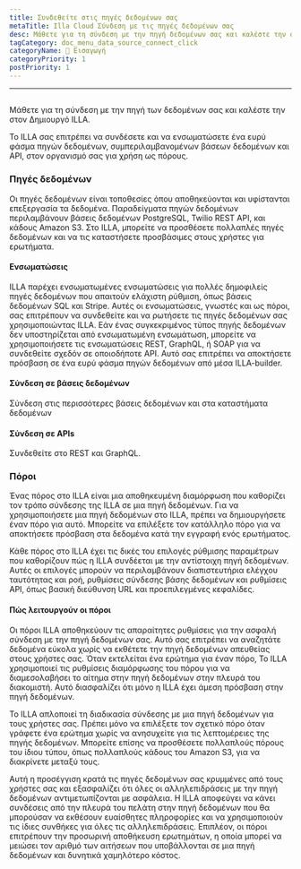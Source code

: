 ```yaml
---
title: Συνδεθείτε στις πηγές δεδομένων σας
metaTitle: Illa Cloud Σύνδεση με τις πηγές δεδομένων σας
desc: Μάθετε για τη σύνδεση με την πηγή δεδομένων σας και καλέστε την στο ILLA Builder σας
tagCategory: doc_menu_data_source_connect_click
categoryName: 👋 Εισαγωγή
categoryPriority: 1
postPriority: 1
---
```


* * *

## <Heading hidden>Συνδεθείτε με τις πηγές δεδομένων σας (Δράση)</Heading>

Μάθετε για τη σύνδεση με την πηγή των δεδομένων σας και καλέστε την στον Δημιουργό ILLA.

Το ILLA σας επιτρέπει να συνδέσετε και να ενσωματώσετε ένα ευρύ φάσμα πηγών δεδομένων, συμπεριλαμβανομένων βάσεων δεδομένων και API, στον οργανισμό σας για χρήση ως πόρους.

### Πηγές δεδομένων

Οι πηγές δεδομένων είναι τοποθεσίες όπου αποθηκεύονται και υφίστανται επεξεργασία τα δεδομένα. Παραδείγματα πηγών δεδομένων περιλαμβάνουν βάσεις δεδομένων PostgreSQL, Twilio REST API, και κάδους Amazon S3. Στο ILLA, μπορείτε να προσθέσετε πολλαπλές πηγές δεδομένων και να τις καταστήσετε προσβάσιμες στους χρήστες για ερωτήματα.

#### Ενσωματώσεις

ILLA παρέχει ενσωματωμένες ενσωματώσεις για πολλές δημοφιλείς πηγές δεδομένων που απαιτούν ελάχιστη ρύθμιση, όπως βάσεις δεδομένων SQL και Stripe. Αυτές οι ενσωματώσεις, γνωστές και ως πόροι, σας επιτρέπουν να συνδεθείτε και να ρωτήσετε τις πηγές δεδομένων σας χρησιμοποιώντας ILLA. Εάν ένας συγκεκριμένος τύπος πηγής δεδομένων δεν υποστηρίζεται από ενσωματωμένη ενσωμάτωση, μπορείτε να χρησιμοποιήσετε τις ενσωματώσεις REST, GraphQL, ή SOAP για να συνδεθείτε σχεδόν σε οποιοδήποτε API. Αυτό σας επιτρέπει να αποκτήσετε πρόσβαση σε ένα ευρύ φάσμα πηγών δεδομένων από μέσα ILLA-builder.

#### Σύνδεση σε βάσεις δεδομένων

Σύνδεση στις περισσότερες βάσεις δεδομένων και στα καταστήματα δεδομένων

#### Σύνδεση σε APIs

Συνδεθείτε στο REST και GraphQL.

### Πόροι

Ένας πόρος στο ILLA είναι μια αποθηκευμένη διαμόρφωση που καθορίζει τον τρόπο σύνδεσης της ILLA σε μια πηγή δεδομένων. Για να χρησιμοποιήσετε μια πηγή δεδομένων στο ILLA, πρέπει να δημιουργήσετε έναν πόρο για αυτό. Μπορείτε να επιλέξετε τον κατάλληλο πόρο για να αποκτήσετε πρόσβαση στα δεδομένα κατά την εγγραφή ενός ερωτήματος.

Κάθε πόρος στο ILLA έχει τις δικές του επιλογές ρύθμισης παραμέτρων που καθορίζουν πώς η ILLA συνδέεται με την αντίστοιχη πηγή δεδομένων. Αυτές οι επιλογές μπορούν να περιλαμβάνουν διαπιστευτήρια ελέγχου ταυτότητας και ροή, ρυθμίσεις σύνδεσης βάσης δεδομένων και ρυθμίσεις API, όπως βασική διεύθυνση URL και προεπιλεγμένες κεφαλίδες.

#### Πώς λειτουργούν οι πόροι

Οι πόροι ILLA αποθηκεύουν τις απαραίτητες ρυθμίσεις για την ασφαλή σύνδεση με την πηγή δεδομένων σας. Αυτό σας επιτρέπει να αναζητάτε δεδομένα εύκολα χωρίς να εκθέτετε την πηγή δεδομένων απευθείας στους χρήστες σας. Όταν εκτελείται ένα ερώτημα για έναν πόρο, Το ILLA χρησιμοποιεί τις ρυθμίσεις διαμόρφωσης του πόρου για να διαμεσολαβήσει το αίτημα στην πηγή δεδομένων στην πλευρά του διακομιστή. Αυτό διασφαλίζει ότι μόνο η ILLA έχει άμεση πρόσβαση στην πηγή δεδομένων.

Το ILLA απλοποιεί τη διαδικασία σύνδεσης με μια πηγή δεδομένων για τους χρήστες σας. Πρέπει μόνο να επιλέξετε τον σχετικό πόρο όταν γράφετε ένα ερώτημα χωρίς να ανησυχείτε για τις λεπτομέρειες της πηγής δεδομένων. Μπορείτε επίσης να προσθέσετε πολλαπλούς πόρους του ίδιου τύπου, όπως πολλαπλούς κάδους του Amazon S3, για να διακρίνετε μεταξύ τους.

Αυτή η προσέγγιση κρατά τις πηγές δεδομένων σας κρυμμένες από τους χρήστες σας και εξασφαλίζει ότι όλες οι αλληλεπιδράσεις με την πηγή δεδομένων αντιμετωπίζονται με ασφάλεια. Η ILLA αποφεύγει να κάνει συνδέσεις από την πλευρά του πελάτη στην πηγή δεδομένων που θα μπορούσαν να εκθέσουν ευαίσθητες πληροφορίες και να χρησιμοποιούν τις ίδιες συνθήκες για όλες τις αλληλεπιδράσεις. Επιπλέον, οι πόροι επιτρέπουν την προσωρινή αποθήκευση ερωτημάτων, η οποία μπορεί να μειώσει τον αριθμό των αιτήσεων που υποβάλλονται σε μια πηγή δεδομένων και δυνητικά χαμηλότερο κόστος.
